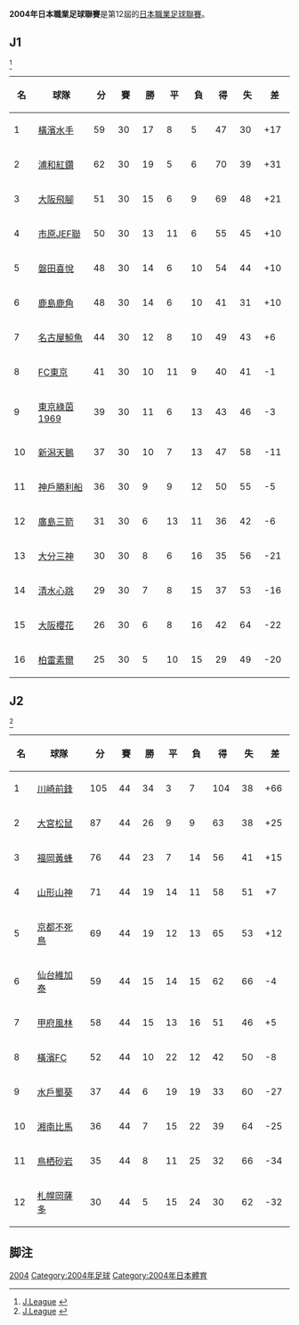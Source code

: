 '''2004年日本職業足球聯賽'''是第12屆的[[日本職業足球聯賽|日本職業足球聯賽]]。

==J1==
<ref>[https://data.j-league.or.jp/SFRT03/?competitionSectionIdLabel=%E6%9C%80%E6%96%B0%E7%AF%80&competitionFrameIdLabel=%EF%BC%AA%E3%83%AA%E3%83%BC%E3%82%B0%E3%80%80%E3%83%87%E3%82%A3%E3%83%93%E3%82%B8%E3%83%A7%E3%83%B3%EF%BC%91&yearIdLabel=2004%E5%B9%B4&yearId=2004&competitionFrameId=1&competitionSectionId=0&search=search J.League] {{Wayback|url=https://data.j-league.or.jp/SFRT03/?competitionSectionIdLabel=%E6%9C%80%E6%96%B0%E7%AF%80&competitionFrameIdLabel=%EF%BC%AA%E3%83%AA%E3%83%BC%E3%82%B0%E3%80%80%E3%83%87%E3%82%A3%E3%83%93%E3%82%B8%E3%83%A7%E3%83%B3%EF%BC%91&yearIdLabel=2004%E5%B9%B4&yearId=2004&competitionFrameId=1&competitionSectionId=0&search=search |date=20180119120035 }}{{ja}}</ref>
{| class="wikitable sortable" style="text-align: center; width: 80%; font-size: 90%"
! style="width: 6%" | 名
! style="width: 16%"| 球隊
! style="width: 6%" | 分
! style="width: 6%" | 賽
! style="width: 6%" | 勝
! style="width: 6%" | 平
! style="width: 6%" | 負
! style="width: 6%" | 得
! style="width: 6%" | 失
! style="width: 6%" | 差
|-
|1||[[橫濱水手|橫濱水手]]||59||30||17||8||5||47||30||+17
|-
|2||[[浦和紅鑽|浦和紅鑽]]||62||30||19||5||6||70||39||+31
|-
|3||[[大阪飛腳|大阪飛腳]]||51||30||15||6||9||69||48||+21
|-
|4||[[市原千葉JEF聯|市原JEF聯]]||50||30||13||11||6||55||45||+10
|-
|5||[[磐田喜悅|磐田喜悅]]||48||30||14||6||10||54||44||+10
|-
|6||[[鹿島鹿角|鹿島鹿角]]||48||30||14||6||10||41||31||+10
|-
|7||[[名古屋鯨魚|名古屋鯨魚]]||44||30||12||8||10||49||43||+6
|-
|8||[[東京足球會|FC東京]]||41||30||10||11||9||40||41||-1
|-
|9||[[東京綠茵|東京綠茵1969]]||39||30||11||6||13||43||46||-3
|-
|10||[[新潟天鵝|新潟天鵝]]||37||30||10||7||13||47||58||-11
|-
|11||[[神戶勝利船|神戶勝利船]]||36||30||9||9||12||50||55||-5
|-
|12||[[廣島三箭|廣島三箭]]||31||30||6||13||11||36||42||-6
|-
|13||[[大分三神|大分三神]]||30||30||8||6||16||35||56||-21
|-
|14||[[清水心跳|清水心跳]]||29||30||7||8||15||37||53||-16
|-
|15||[[大阪櫻花|大阪櫻花]]||26||30||6||8||16||42||64||-22
|-
|16||[[柏雷素爾|柏雷素爾]]||25||30||5||10||15||29||49||-20
|}

==J2==
<ref>[https://data.j-league.or.jp/SFRT01/?competitionSectionIdLabel=%E6%9C%80%E6%96%B0%E7%AF%80&competitionIdLabel=%EF%BC%AA%E3%83%AA%E3%83%BC%E3%82%B0%E3%80%80%E3%83%87%E3%82%A3%E3%83%93%E3%82%B8%E3%83%A7%E3%83%B3%EF%BC%92&yearIdLabel=2004%E5%B9%B4&yearId=2004&competitionId=177&competitionSectionId=0&search=search J.League] {{Wayback|url=https://data.j-league.or.jp/SFRT01/?competitionSectionIdLabel=%E6%9C%80%E6%96%B0%E7%AF%80&competitionIdLabel=%EF%BC%AA%E3%83%AA%E3%83%BC%E3%82%B0%E3%80%80%E3%83%87%E3%82%A3%E3%83%93%E3%82%B8%E3%83%A7%E3%83%B3%EF%BC%92&yearIdLabel=2004%E5%B9%B4&yearId=2004&competitionId=177&competitionSectionId=0&search=search |date=20180119120209 }}{{ja}}</ref>
{| class="wikitable sortable" style="text-align: center; width: 80%; font-size: 90%"
! style="width: 6%" | 名
! style="width: 16%"| 球隊
! style="width: 6%" | 分
! style="width: 6%" | 賽
! style="width: 6%" | 勝
! style="width: 6%" | 平
! style="width: 6%" | 負
! style="width: 6%" | 得
! style="width: 6%" | 失
! style="width: 6%" | 差
|-
|1||[[川崎前鋒|川崎前鋒]]||105||44||34||3||7||104||38||+66
|-
|2||[[大宮松鼠|大宮松鼠]]||87||44||26||9||9||63||38||+25
|-
|3||[[福岡黃蜂|福岡黃蜂]]||76||44||23||7||14||56||41||+15
|-
|4||[[山形山神|山形山神]]||71||44||19||14||11||58||51||+7
|-
|5||[[京都不死鳥|京都不死鳥]]||69||44||19||12||13||65||53||+12
|-
|6||[[仙台維加泰|仙台維加泰]]||59||44||15||14||15||62||66||-4
|-
|7||[[甲府風林|甲府風林]]||58||44||15||13||16||51||46||+5
|-
|8||[[橫濱FC|橫濱FC]]||52||44||10||22||12||42||50||-8
|-
|9||[[水戶蜀葵|水戶蜀葵]]||37||44||6||19||19||33||60||-27
|-
|10||[[湘南比馬|湘南比馬]]||36||44||7||15||22||39||64||-25
|-
|11||[[鳥栖砂岩|鳥栖砂岩]]||35||44||8||11||25||32||66||-34
|-
|12||[[北海道札幌岡薩多|札幌岡薩多]]||30||44||5||15||24||30||62||-32
|}

==脚注==
<references />

{{fb start}}
{{日職球季}}
{{日本職業足球聯賽}}
{{fb end}}

[[Category:日本職業足球聯賽|2004]]
[[Category:2004年足球|Category:2004年足球]]
[[Category:2004年日本體育|Category:2004年日本體育]]